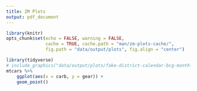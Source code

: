 ```yaml
---
title: ZM Plots
output: pdf_document
---
```





```r
library(knitr)
opts_chunk$set(echo = FALSE, warning = FALSE, 
               cache = TRUE, cache.path = "man/zm-plots-cache/", 
               fig.path = "data/output/plots", fig.align = "center")
```



```r
library(tidyverse)
# include_graphics("data/output/plots/fake-district-calendar-bcg-month-plot.png")
mtcars %>%
    ggplot(aes(x = carb, y = gear)) +
    geom_point()
```